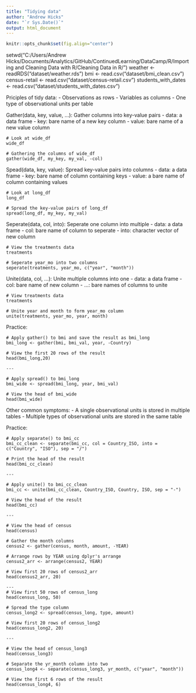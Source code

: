 ```yaml
---
title: "Tidying data"
author: "Andrew Hicks"
date: "`r Sys.Date()`"
output: html_document
---
```


```r
knitr::opts_chunk$set(fig.align="center")
```
setwd("C:/Users/Andrew Hicks/Documents/Analytics/GitHub/ContinuedLearning/DataCamp/R/Importing and Cleaning Data with R/Cleaning Data in R/")
weather <- readRDS("dataset/weather.rds")
bmi <- read.csv("dataset/bmi_clean.csv")
census-retail <- read.csv("dataset/census-retail.csv")
students_with_dates <- read.csv("dataset/students_with_dates.csv")


Priciples of tidy data:
- Observations as rows
- Variables as columns
- One type of observational units per table

Gather(data, key, value, ...): Gather columns into key-value pairs
- data: a data frame
- key: bare name of a new key column
- value: bare name of a new value column
```
# Look at wide_df
wide_df

# Gathering the columns of wide_df
gather(wide_df, my_key, my_val, -col)

```

Spead(data, key, value): Spread key-value pairs into columns
- data: a data frame
- key: bare name of column containing keys
- value: a bare name of column containing values
```
# Look at long_df
long_df

# Spread the key-value pairs of long_df
spread(long_df, my_key, my_val)

```

Seperate(data, col, into): Seperate one column into multiple
- data: a data frame
- col: bare name of column to seperate
- into: character vector of new column
```
# View the treatments data
treatments

# Seperate year_mo into two columns
seperate(treatments, year_mo, c("year", "month"))

```

Unite(data, col, ...): Unite multiple columns into one
- data: a data frame
- col: bare name of new column
- ...: bare names of columns to unite

```
# View treatments data
treatments

# Unite year and month to form year_mo column
unite(treatments, year_mo, year, month)
```

Practice:
```
# Apply gather() to bmi and save the result as bmi_long
bmi_long <- gather(bmi, bmi_val, year, -Country)

# View the first 20 rows of the result
head(bmi_long,20)

---

# Apply spread() to bmi_long
bmi_wide <- spread(bmi_long, year, bmi_val)

# View the head of bmi_wide
head(bmi_wide)
```

Other common symptoms:
- A single observational units is stored in multiple tables
- Multiple types of observational units are stored in the same table

Practice:
```
# Apply separate() to bmi_cc
bmi_cc_clean <- separate(bmi_cc, col = Country_ISO, into = c("Country", "ISO"), sep = "/")

# Print the head of the result
head(bmi_cc_clean)

---

# Apply unite() to bmi_cc_clean
bmi_cc <- unite(bmi_cc_clean, Country_ISO, Country, ISO, sep = "-")

# View the head of the result
head(bmi_cc)

---

# View the head of census
head(census)

# Gather the month columns
census2 <- gather(census, month, amount, -YEAR)

# Arrange rows by YEAR using dplyr's arrange
census2_arr <- arrange(census2, YEAR)

# View first 20 rows of census2_arr
head(census2_arr, 20)

---
# View first 50 rows of census_long
head(census_long, 50)

# Spread the type column
census_long2 <- spread(census_long, type, amount)

# View first 20 rows of census_long2
head(census_long2, 20)

---

# View the head of census_long3
head(census_long3)

# Separate the yr_month column into two
census_long4 <- separate(census_long3, yr_month, c("year", "month"))

# View the first 6 rows of the result
head(census_long4, 6)
```